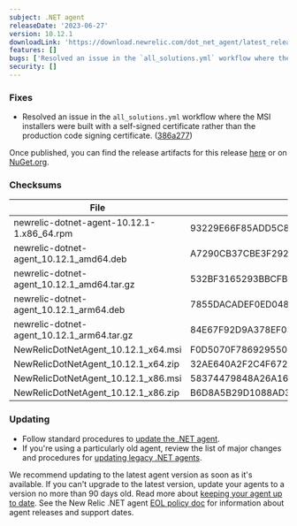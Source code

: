 ```yaml
---
subject: .NET agent
releaseDate: '2023-06-27'
version: 10.12.1
downloadLink: 'https://download.newrelic.com/dot_net_agent/latest_release'
features: []
bugs: ['Resolved an issue in the `all_solutions.yml` workflow where the MSI installers were built with a self-signed certificate rather than the production code signing certificate.']
security: []
---
```


### Fixes

* Resolved an issue in the `all_solutions.yml` workflow where the MSI installers were built with a self-signed certificate rather than the production code signing certificate. ([386a277](https://github.com/newrelic/newrelic-dotnet-agent/commit/386a27705701a07d591a95f95830bda27898d255))

Once published, you can find the release artifacts for this release [here](https://download.newrelic.com/dot_net_agent/latest_release/) or on [NuGet.org](https://www.nuget.org/).

### Checksums
| File | SHA - 256  Hash |
| ---| ---|
| newrelic-dotnet-agent-10.12.1-1.x86_64.rpm | 93229E66F85ADD5C8DE3613DE5DABD5F478A39950B3C2BD91107A8DA887F2B6A |
| newrelic-dotnet-agent_10.12.1_amd64.deb | A7290CB37CBE3F292E29DE38094CDD64476256F9F39684A1FCD15766C41D8BF7 |
| newrelic-dotnet-agent_10.12.1_amd64.tar.gz | 532BF3165293BBCFBD2A10FA91A7D6BC401CFAE02CF66B8B12FE41007694BACB |
| newrelic-dotnet-agent_10.12.1_arm64.deb | 7855DACADEF0ED0488378FDBA47029F7F230714CA0A36DA13F45650C4B2332AD |
| newrelic-dotnet-agent_10.12.1_arm64.tar.gz | 84E67F92D9A378EF036C4462CEAE1BE3760DBEE331DD1EBE99305726CDE29355 |
| NewRelicDotNetAgent_10.12.1_x64.msi | F0D5070F786929550C230BE50920A24A701639D398A8BF5BA33C187231B0C94C |
| NewRelicDotNetAgent_10.12.1_x64.zip | 32AE640A2F2C4F672206D528E6EE950C8DE1CF6F159D822CF97513A033AFA307 |
| NewRelicDotNetAgent_10.12.1_x86.msi | 58374479848A26A164E19424E9BAA00E164AC05F2A2D8B658C7C865CAAFB31FA |
| NewRelicDotNetAgent_10.12.1_x86.zip | B6D8A5B29D1088AD387A372B805064B78DCCCC7AE3A5CF0DFA76DD996ED3791A |

  
### Updating

* Follow standard procedures to [update the .NET agent](/docs/agents/net-agent/installation-configuration/update-net-agent).
* If you're using a particularly old agent, review the list of major changes and procedures for [updating legacy .NET agents](/docs/agents/net-agent/troubleshooting/upgrade-legacy-net-agents).

We recommend updating to the latest agent version as soon as it's available. If you can't upgrade to the latest version, update your agents to a version no more than 90 days old. Read more about [keeping your agent up to date](/docs/new-relic-solutions/new-relic-one/install-configure/update-new-relic-agent).
See the New Relic .NET agent [EOL policy doc](/docs/apm/agents/net-agent/getting-started/net-agent-eol-policy) for information about agent releases and support dates.